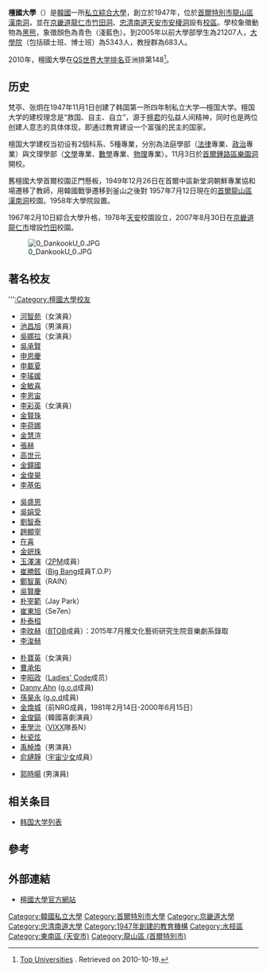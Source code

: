 {{refimprove|time=2019-02-05T06:57:28+00:00}}
{{University
|name            = 檀國大學
|native_name     = {{lang|ko|단국대학교}}
|latin_name      = Dankook University
|SealImage           = [[File:Dankook_University_logotype(ko).png|165px]]
|image_name =File:2_dankook_0.jpg
|image_size =250px
|image_caption=檀國大學主樓
|image_name =File:2 dankook j.JPG
|image_caption =檀國大學 
|motto           = {{lang|kor|구국·자주·자립}}（救國·自主·自立）
|established     = 1947年
|type            = [[私立大學|私立]]
|endowment       =
|faculty         =
|president       = 張昊星（장호성）
|students        =
|undergrad       = 10,466
|postgrad        = 3,648
|doctoral        =
|city            = [[京畿道|京畿道]][[龍仁市|龍仁市]]
|state           =
|country         = [[韩国|韩国]]
|campus          = 市区
|mascot          = 黑熊
|religion        =
|affiliations    =
|footnotes       =
|website         = http://www.dankook.ac.kr
|address         =
|telephone       = [[龍仁|龍仁]]：+82 8005-2550~3<br/>[[天安市|天安]]：+82 041 550-1233~6<br/>共通: 1899-3700
|coor            =
|logo            = 
}}
{{Infobox Korean name|hangul=단국대학교|hanja=檀國大學校|rr=Danguk Daehakgyo|mr=Tan'guk Taehakkyo}}

'''檀國大學'''（{{朝|名=南|諺=단국대학교|漢=檀國大學校|附=語助}}）是[[韓國|韓國]]一所[[私立|私立]][[綜合大學|綜合大學]]，創立於1947年，位於[[首爾特別市|首爾特別市]][[龍山區_(首爾)|龍山區]][[漢南洞|漢南洞]]，並在[[京畿道|京畿道]][[龍仁市|龍仁市]][[竹田洞|竹田洞]]、[[忠清南道|忠清南道]][[天安市|天安市]][[安棲洞|安棲洞]]設有[[校區|校區]]。學校象徵動物為[[黑熊|黑熊]]，象徵顏色為青色（淺藍色）。到2005年以前大學部學生為21207人，[[研究所|大學院]]（包括碩士班、博士班）為5343人，教授群為683人。

2010年，檀國大學在[[QS世界大学排名|QS世界大学排名]]亚洲排第148<ref>[http://www.topuniversities.com/university-rankings/asian-university-rankings/2010?page=2  Top Universities] {{Wayback|url=http://www.topuniversities.com/university-rankings/asian-university-rankings/2010?page=2 |date=20110409164626 }}. Retrieved on 2010-10-19.</ref>。

== 历史 ==
梵亭、张炯在1947年11月1日创建了韩国第一所四年制私立大学―檀国大学。檀国大学的建校理念是“救国、自主、自立”，源于[[檀君|檀君]]的弘益人间精神，同时也是两位创建人意志的具体体现，即通过教育建设一个富强的民主的国家。

檀国大学建校当初设有2個科系、5種專業，分別為法庭學部（[[法律|法律]]專業、[[政治|政治]]專業）與文理學部（[[文學|文學]]專業、[[數學|數學]]專業、[[物理|物理]]專業）。11月3日於[[首爾|首爾]][[鍾路區|鍾路區]][[樂園洞|樂園洞]]開校。

舊檀國大學首爾校園正門懸板，1949年12月26日在首爾中區新堂洞朝鮮專業協和場遷移了教師，用韓國戰爭遷移到釜山之後對 1957年7月12日現在的[[首爾|首爾]][[龍山區_(首爾特別市)|龍山區]][[漢南洞|漢南洞]]校園。1958年大學院設置。

1967年2月10日綜合大學升格，1978年[[天安|天安]]校園設立，2007年8月30日在[[京畿道|京畿道]][[龍仁市|龍仁市]]增設[[竹田洞|竹田]]校園。

[[File:0_DankookU_0.JPG|thumb]]

== 著名校友 ==
'''[[:Category:檀國大學校友|:Category:檀國大學校友]]
{{Multicol}}
*[[河智苑|河智苑]]（女演員）
*[[池昌旭|池昌旭]]（男演員）
*[[吳娜拉|吳娜拉]]（女演員）
*[[吳承賢|吳承賢]]
*[[申恩慶|申恩慶]]
*[[申載夏|申載夏]]
*[[李瑤媛|李瑤媛]]
*[[金敏喜|金敏喜]]
*[[李恩宙|李恩宙]]
*[[李彩英|李彩英]]（女演員）
*[[金賢珠|金賢珠]]
*[[李荷娜|李荷娜]]
*[[金慧渲|金慧渲]]
*[[張赫_(韓國)|張赫]]
*[[高世元|高世元]]
*[[金鐘國|金鐘國]]
*[[金俊昊|金俊昊]]
*[[李基佑|李基佑]]
{{Multicol-break}}
*[[吳盛恩|吳盛恩]]
*[[吳娟受|吳娟受]]
*[[劉智泰|劉智泰]]
*[[趙顯宰|趙顯宰]]
*[[在喜|在喜]]
*[[金妍珠|金妍珠]]
*[[玉澤演|玉澤演]]（[[2PM|2PM]]成員）
*[[T.O.P.|崔勝鉉]]（[[Big_Bang_(乐团)|Big Bang]]成員T.O.P）
*[[鄭智薰|鄭智薰]]（RAIN）
*[[吳賢慶|吳賢慶]]
*[[朴宰範|朴宰範]]（Jay Park）
*[[崔東旭|崔東旭]]（Se7en）
*[[朴泰桓|朴泰桓]]
*[[李旼赫|李旼赫]]（[[BTOB|BTOB]]成員）：2015年7月獲文化藝術研究生院音樂劇系錄取
*[[李浚赫|李浚赫]]
{{Multicol-break}}
*[[朴寶英|朴寶英]]（女演員）
*[[曹承佑|曹承佑]]
*[[李昭政|李昭政]]（[[Ladies'_Code|Ladies' Code]]成员）
*[[Danny_Ahn|Danny Ahn]] ([[g.o.d|g.o.d]]成員)
*[[孫昊永|孫昊永]] ([[g.o.d|g.o.d]]成員)
*[[金煥城|金煥城]]（前NRG成員，1981年2月14日-2000年6月15日）
*[[金俊鎬|金俊鎬]]（韓國喜劇演員）
*[[車學沇|車學沇]]（[[VIXX|VIXX]]隊長N）
*[[秋瓷炫|秋瓷炫]]
*[[禹棹煥|禹棹煥]]（男演員）
*[[俞璉靜|俞璉靜]]（[[宇宙少女|宇宙少女]]成員）
{{Multicol-end}}
*[[郭時暘|郭時暘]] (男演員)

==相关条目==
*[[韩国大学列表|韩国大学列表]]

==參考==
{{reflist}}

==外部連結==
*{{ko icon}}{{en icon}}{{zh icon}}[http://www.dankook.ac.kr/web/chn/home 檀國大學官方網站] {{Wayback|url=http://www.dankook.ac.kr/web/chn/home |date=20130812205525 }}

{{Commonscat|Dankook University}}
{{DEFAULTSORT:Dankook}}

[[Category:韓國私立大學|Category:韓國私立大學]]
[[Category:首爾特別市大學|Category:首爾特別市大學]]
[[Category:京畿道大學|Category:京畿道大學]]
[[Category:忠清南道大學|Category:忠清南道大學]]
[[Category:1947年創建的教育機構|Category:1947年創建的教育機構]]
[[Category:水枝區|Category:水枝區]]
[[Category:東南區_(天安市)|Category:東南區 (天安市)]]
[[Category:龍山區_(首爾特別市)|Category:龍山區 (首爾特別市)]]